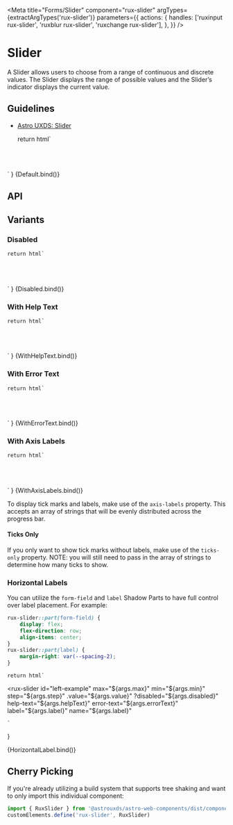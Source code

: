 
<Meta
    title="Forms/Slider"
    component="rux-slider"
    argTypes={extractArgTypes('rux-slider')}
    parameters={{
        actions: {
            handles: ['ruxinput rux-slider', 'ruxblur rux-slider', 'ruxchange rux-slider'],
        },
    }}
/>

# Slider

A Slider allows users to choose from a range of continuous and discrete values. The Slider displays the range of possible values and the Slider’s indicator displays the current value.

## Guidelines

-   [Astro UXDS: Slider](https://www.astrouxds.com/components/slider/)

    return html`
<div style="padding: 5%">
    <rux-slider
        max="${args.max}"
        min="${args.min}"
        step="${args.step}"
        value="${args.value}"
        ?disabled="${args.disabled}"
        help-text="${args.helpText}"
        error-text="${args.errorText}"
        label="${args.label}"
        name="${args.name}"
    ></rux-slider>
</div>
    `
}

<Canvas>
    <Story
        name="Default"
        args={{
            max: 100,
            min: 0,
            value: 50,
            step: 1,
            disabled: false,
            errorText: "",
            helpText: "",
            label: "",
            name: ""
        }}
    >
        {Default.bind()}
    </Story>
</Canvas>

## API

<ArgsTable of="rux-slider" />

## Variants

### Disabled

    return html`
<div style="padding: 5%">
    <rux-slider
        max="${args.max}"
        min="${args.min}"
        step="${args.step}"
        value="${args.value}"
        ?disabled="${args.disabled}"
        help-text="${args.helpText}"
        error-text="${args.errorText}"
        label="${args.label}"
        name="${args.name}"
    ></rux-slider>
</div>
    `
}

<Canvas>
    <Story
        name="Disabled"
        args={{
            max: 100,
            min: 0,
            value: 50,
            disabled: true,
            errorText: "",
            helpText: "",
            label: "",
            name: "",
            step: null
        }}
    >
        {Disabled.bind()}
    </Story>
</Canvas>

### With Help Text

    return html`
<div style="padding: 5%">
    <rux-slider
        max="${args.max}"
        min="${args.min}"
        step="${args.step}"
        .value="${args.value}"
        ?disabled="${args.disabled}"
        help-text="${args.helpText}"
        error-text="${args.errorText}"
        label="${args.label}"
        name="${args.label}"
    ></rux-slider>
</div>
    `
}

<Canvas>
    <Story
        name="With Help Text"
        args={{
            max: 100,
            min: 0,
            value: 50,
            helpText: 'Help text',
            disabled: false,
            errorText: "",
            label: "",
            name: "",
            step: null
        }}
    >
        {WithHelpText.bind()}
    </Story>
</Canvas>

### With Error Text

    return html`
<div style="padding: 5%">
    <rux-slider
        max="${args.max}"
        min="${args.min}"
        step="${args.step}"
        .value="${args.value}"
        ?disabled="${args.disabled}"
        help-text="${args.helpText}"
        error-text="${args.errorText}"
        label="${args.label}"
        name="${args.name}"
    ></rux-slider>
</div>
    `
}

<Canvas>
    <Story
        name="With Error Text"
        args={{
            max: 100,
            min: 0,
            value: 50,
            errorText: 'Error text',
            step: null,
            disabled: false,
            helpText: "",
            label: "",
            name: ""
        }}
    >
        {WithErrorText.bind()}
    </Story>
</Canvas>

### With Axis Labels

    return html`
<div style="padding: 5%">
    <rux-slider
        id="axis-labels"
        max="${args.max}"
        min="${args.min}"
        step="${args.step}"
        .value="${args.value}"
        ?disabled="${args.disabled}"
        help-text="${args.helpText}"
        error-text="${args.errorText}"
        .axisLabels="${args.axisLabels}"
        ?ticks-only="${args.ticksOnly}"
        label="${args.label}"
    ></rux-slider>
</div>
    `
}

<Canvas>
    <Story
        name="With Axis Labels"
        args={{
            max: 100,
            min: 0,
            value: 50,
            ticksOnly: true,
            axisLabels: ["0", "25", "50", "75", "100"]
        }}
    >
        {WithAxisLabels.bind()}
    </Story>
</Canvas>

To display tick marks and labels, make use of the `axis-labels` property. This accepts an array of strings that will
be evenly distributed across the progress bar. 

#### Ticks Only

If you only want to show tick marks without labels, make use of the `ticks-only` property. NOTE: you will still need to pass in the array of strings to determine how many
ticks to show.

### Horizontal Labels

You can utilize the `form-field` and `label` Shadow Parts to have full control over label placement. For example:

```css
rux-slider::part(form-field) {
    display: flex;
    flex-direction: row;
    align-items: center;
}
rux-slider::part(label) {
    margin-right: var(--spacing-2);
}
```

    return html`
<style>
    #left-example::part(form-field) {
        display: flex;
        flex-direction: row;
    }
    #left-example::part(label) {
        margin-right: var(--spacing-2);
    }
</style>
<rux-slider
    id="left-example"
    max="${args.max}"
    min="${args.min}"
    step="${args.step}"
    .value="${args.value}"
    ?disabled="${args.disabled}"
    help-text="${args.helpText}"
    error-text="${args.errorText}"
    label="${args.label}"
    name="${args.label}"
></rux-slider>
    `
}

<Canvas>
    <Story
        name="Horizontal Label"
        args={{
            max: 100,
            min: 0,
            value: 50,
            errorText: "",
            step: null,
            disabled: false,
            helpText: "",
            label: "Label",
            name: ""
        }}
    >
        {HorizontalLabel.bind()}
    </Story>
</Canvas>

## Cherry Picking

If you're already utilizing a build system that supports tree shaking and want to only import this individual component:

```js
import { RuxSlider } from '@astrouxds/astro-web-components/dist/components/rux-slider.js'
customElements.define('rux-slider', RuxSlider)
```
